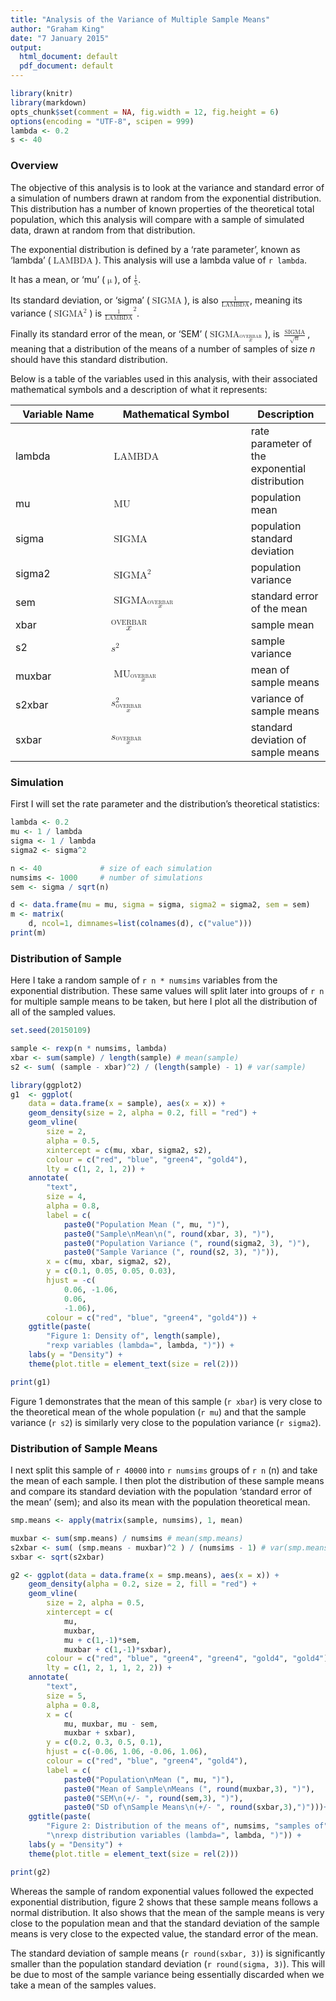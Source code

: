```yaml
---
title: "Analysis of the Variance of Multiple Sample Means"
author: "Graham King"
date: "7 January 2015"
output:
  html_document: default
  pdf_document: default
---
```

```r
library(knitr)
library(markdown)
opts_chunk$set(comment = NA, fig.width = 12, fig.height = 6)
options(encoding = "UTF-8", scipen = 999)
lambda <- 0.2
s <- 40
```

### Overview
The objective of this analysis is to look at the variance and standard error of a simulation of numbers drawn at random from the exponential distribution. This distribution has a number of known properties of the theoretical total population, which this analysis will compare with a sample of simulated data, drawn at random from that distribution.

The exponential distribution is defined by a 'rate parameter', known as 'lambda' (<math display="inline"><mo>LAMBDA</mo></math>). This analysis will use a lambda value of `r lambda`.

It has a mean, or 'mu' (<math display="inline"><mo>&mu;</mo></math>), of <math display="inline"><mfrac bevelled="true"><mrow><mn>1</mn></mrow><mrow><mo>&lambda;</mo></mrow></mfrac></math>.

Its standard deviation, or 'sigma' (<math display="inline"><mo>SIGMA</mo></math>), is also <math display="inline"><mrow><mfrac bevelled="true"><mrow><mn>1</mn></mrow><mrow><mo>LAMBDA</mo></mrow></mfrac></math>, meaning its variance (<math display="inline"><msup><mo>SIGMA</mo><mn>2</mn></msup></math>) is <math display="inline"><msup><mfenced><mfrac bevelled="true"><mrow><mn>1</mn></mrow><mrow><mo>LAMBDA</mo></mrow></mfrac></mfenced><mn>2</mn></msup></math>.

Finally its standard error of the mean, or 'SEM' (<math display="inline"><msub><mo>SIGMA</mo><mover><mi>x</mi><mo>OVERBAR</mo></mover></msub></math>), is <math display="inline"><mfrac bevelled="true"><mrow><mo>SIGMA</mo></mrow><mrow><msqrt><mi>n</mi></msqrt></mrow></mfrac></math>, meaning that a distribution of the means of a number of samples of size *n* should have this standard distribution.

Below is a table of the variables used in this analysis, with their associated mathematical symbols and a description of what it represents:

Variable Name | Mathematical Symbol | Description
------------- | ------------------- | -----------
lambda | <math display="inline"><mo>LAMBDA</mo></math> | rate parameter of the exponential distribution
mu | <math display="inline"><mo>MU</mo></math> | population mean
sigma | <math display="inline"><mo>SIGMA</mo></math> | population standard deviation
sigma2 | <math display="inline"><msup><mo>SIGMA</mo><mn>2</mn></msup></math> | population variance
sem | <math display="inline"><msub><mo>SIGMA</mo><mover><mi>x</mi><mo>OVERBAR</mo></mover></msub></math> | standard error of the mean
xbar | <math display="inline"><mover><mi>x</mi><mo>OVERBAR</mo></mover></math> | sample mean
s2 | <math display="inline"><msup><mi>s</mi><mn>2</mn></msup></math> | sample variance
muxbar | <math display="inline"><msub><mo>MU</mo><mover><mi>x</mi><mo>OVERBAR</mo></mover></msub></math> | mean of sample means
s2xbar | <math display="inline"><msubsup><mi>s</mi><mover><mi>x</mi><mo>OVERBAR</mo></mover><mn>2</mn></msubsup></math> | variance of sample means 
sxbar | <math display="inline"><msub><mi>s</mi><mover><mi>x</mi><mo>OVERBAR</mo></mover></msub></math> | standard deviation of sample means 


### Simulation
First I will set the rate parameter and the distribution's theoretical statistics:
```r
lambda <- 0.2
mu <- 1 / lambda
sigma <- 1 / lambda
sigma2 <- sigma^2

n <- 40             # size of each simulation
numsims <- 1000     # number of simulations
sem <- sigma / sqrt(n)
```
```r
d <- data.frame(mu = mu, sigma = sigma, sigma2 = sigma2, sem = sem)
m <- matrix(
    d, ncol=1, dimnames=list(colnames(d), c("value")))
print(m)

```

### Distribution of Sample
Here I take a random sample of `r n * numsims` variables from the exponential distribution. These same values will split later into groups of `r n` for multiple sample means to be taken, but here I plot all the distribution of all of the sampled values.
```r
set.seed(20150109)

sample <- rexp(n * numsims, lambda)
xbar <- sum(sample) / length(sample) # mean(sample)
s2 <- sum( (sample - xbar)^2) / (length(sample) - 1) # var(sample)

library(ggplot2)
g1  <- ggplot(
    data = data.frame(x = sample), aes(x = x)) +
    geom_density(size = 2, alpha = 0.2, fill = "red") +
    geom_vline(
        size = 2,
        alpha = 0.5,
        xintercept = c(mu, xbar, sigma2, s2),
        colour = c("red", "blue", "green4", "gold4"),
        lty = c(1, 2, 1, 2)) +
    annotate(
        "text",
        size = 4,
        alpha = 0.8,
        label = c(
            paste0("Population Mean (", mu, ")"),
            paste0("Sample\nMean\n(", round(xbar, 3), ")"),
            paste0("Population Variance (", round(sigma2, 3), ")"),
            paste0("Sample Variance (", round(s2, 3), ")")),
        x = c(mu, xbar, sigma2, s2),
        y = c(0.1, 0.05, 0.05, 0.03),
        hjust = -c(
            0.06, -1.06,
            0.06,
            -1.06),
        colour = c("red", "blue", "green4", "gold4")) +
    ggtitle(paste(
        "Figure 1: Density of", length(sample),
        "rexp variables (lambda=", lambda, ")")) +
    labs(y = "Density") +
    theme(plot.title = element_text(size = rel(2)))

print(g1)

```
Figure 1 demonstrates that the mean of this sample (`r xbar`) is very close to the theoretical mean of the whole population (`r mu`) and that the sample variance (`r s2`) is similarly very close to the population variance (`r sigma2`).

### Distribution of Sample Means
I next split this sample of `r 40000` into `r numsims` groups of `r n` (n) and take the mean of each sample. I then plot the distribution of these sample means and compare its standard deviation with the population 'standard error of the mean' (sem); and also its mean with the population theoretical mean.
```r
smp.means <- apply(matrix(sample, numsims), 1, mean)

muxbar <- sum(smp.means) / numsims # mean(smp.means)
s2xbar <- sum( (smp.means - muxbar)^2 ) / (numsims - 1) # var(smp.means)
sxbar <- sqrt(s2xbar)

g2 <- ggplot(data = data.frame(x = smp.means), aes(x = x)) +
    geom_density(alpha = 0.2, size = 2, fill = "red") +
    geom_vline(
        size = 2, alpha = 0.5,
        xintercept = c(
            mu,
            muxbar,
            mu + c(1,-1)*sem,
            muxbar + c(1,-1)*sxbar),
        colour = c("red", "blue", "green4", "green4", "gold4", "gold4"),
        lty = c(1, 2, 1, 1, 2, 2)) +
    annotate(
        "text",
        size = 5,
        alpha = 0.8,
        x = c(
            mu, muxbar, mu - sem,
            muxbar + sxbar),
        y = c(0.2, 0.3, 0.5, 0.1),
        hjust = c(-0.06, 1.06, -0.06, 1.06),
        colour = c("red", "blue", "green4", "gold4"),
        label = c(
            paste0("Population\nMean (", mu, ")"),
            paste0("Mean of Sample\nMeans (", round(muxbar,3), ")"),
            paste0("SEM\n(+/- ", round(sem,3), ")"),
            paste0("SD of\nSample Means\n(+/- ", round(sxbar,3),")")))+
    ggtitle(paste(
        "Figure 2: Distribution of the means of", numsims, "samples of", n,
        "\nrexp distribution variables (lambda=", lambda, ")")) +
    labs(y = "Density") +
    theme(plot.title = element_text(size = rel(2)))

print(g2)

```
Whereas the sample of random exponential values followed the expected exponential distribution, figure 2 shows that these sample means follows a normal distribution. It also shows that the mean of the sample means is very close to the population mean and that the standard deviation of the sample means is very close to the expected value, the standard error of the mean.

The standard deviation of sample means (`r round(sxbar, 3)`) is significantly smaller than the population standard deviation (`r round(sigma, 3)`). This will be due to most of the sample variance being essentially discarded when we take a mean of the samples values.